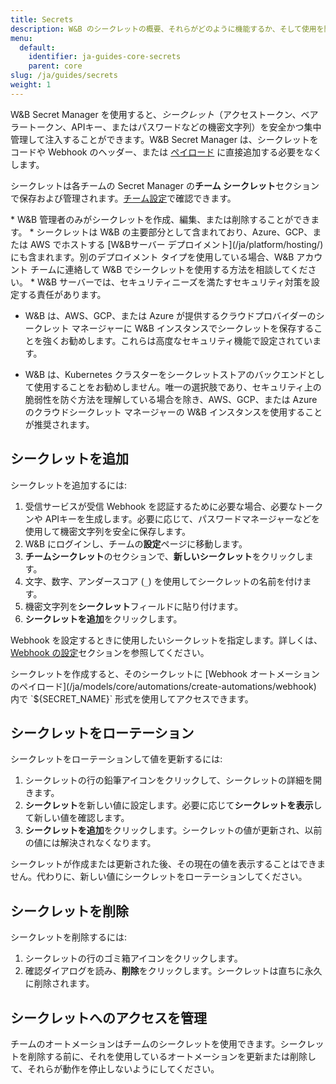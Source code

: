 ```yaml
---
title: Secrets
description: W&B のシークレットの概要、それらがどのように機能するか、そして使用を開始する方法。
menu:
  default:
    identifier: ja-guides-core-secrets
    parent: core
slug: /ja/guides/secrets
weight: 1
---
```


W&B Secret Manager を使用すると、_シークレット_（アクセストークン、ベアラートークン、APIキー、またはパスワードなどの機密文字列）を安全かつ集中管理して注入することができます。W&B Secret Manager は、シークレットをコードや Webhook のヘッダー、または [ペイロード](/ja/models/core/automations/) に直接追加する必要をなくします。

シークレットは各チームの Secret Manager の**チーム シークレット**セクションで保存および管理されます。[チーム設定](/ja/platform/app/settings-page/teams/)で確認できます。

<Note>
* W&B 管理者のみがシークレットを作成、編集、または削除することができます。
* シークレットは W&B の主要部分として含まれており、Azure、GCP、または AWS でホストする [W&Bサーバー デプロイメント](/ja/platform/hosting/) にも含まれます。別のデプロイメント タイプを使用している場合、W&B アカウント チームに連絡して W&B でシークレットを使用する方法を相談してください。
* W&B サーバーでは、セキュリティニーズを満たすセキュリティ対策を設定する責任があります。

  - W&B は、AWS、GCP、または Azure が提供するクラウドプロバイダーのシークレット マネージャーに W&B インスタンスでシークレットを保存することを強くお勧めします。これらは高度なセキュリティ機能で設定されています。

  - W&B は、Kubernetes クラスターをシークレットストアのバックエンドとして使用することをお勧めしません。唯一の選択肢であり、セキュリティ上の脆弱性を防ぐ方法を理解している場合を除き、AWS、GCP、または Azure のクラウドシークレット マネージャーの W&B インスタンスを使用することが推奨されます。
</Note>

## シークレットを追加
シークレットを追加するには:

1. 受信サービスが受信 Webhook を認証するために必要な場合、必要なトークンや APIキーを生成します。必要に応じて、パスワードマネージャーなどを使用して機密文字列を安全に保存します。
1. W&B にログインし、チームの**設定**ページに移動します。
1. **チームシークレット**のセクションで、**新しいシークレット**をクリックします。
1. 文字、数字、アンダースコア (`_`) を使用してシークレットの名前を付けます。
1. 機密文字列を**シークレット**フィールドに貼り付けます。
1. **シークレットを追加**をクリックします。

Webhook を設定するときに使用したいシークレットを指定します。詳しくは、[Webhook の設定](#configure-a-webhook)セクションを参照してください。

<Note>
シークレットを作成すると、そのシークレットに [Webhook オートメーションのペイロード](/ja/models/core/automations/create-automations/webhook) 内で `${SECRET_NAME}` 形式を使用してアクセスできます。
</Note>

## シークレットをローテーション
シークレットをローテーションして値を更新するには:
1. シークレットの行の鉛筆アイコンをクリックして、シークレットの詳細を開きます。
1. **シークレット**を新しい値に設定します。必要に応じて**シークレットを表示**して新しい値を確認します。
1. **シークレットを追加**をクリックします。シークレットの値が更新され、以前の値には解決されなくなります。

<Note>
シークレットが作成または更新された後、その現在の値を表示することはできません。代わりに、新しい値にシークレットをローテーションしてください。
</Note>

## シークレットを削除
シークレットを削除するには:
1. シークレットの行のゴミ箱アイコンをクリックします。
1. 確認ダイアログを読み、**削除**をクリックします。シークレットは直ちに永久に削除されます。

## シークレットへのアクセスを管理
チームのオートメーションはチームのシークレットを使用できます。シークレットを削除する前に、それを使用しているオートメーションを更新または削除して、それらが動作を停止しないようにしてください。
